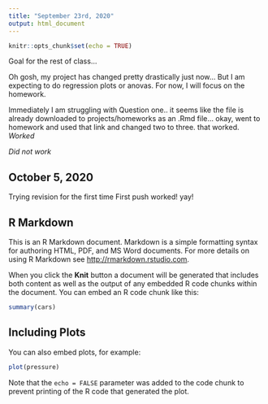 ```yaml
---
title: "September 23rd, 2020"
output: html_document
---
```


```r
knitr::opts_chunk$set(echo = TRUE)
```
Goal for the rest of class...

Oh gosh, my project has changed pretty drastically just now... But I am expecting to do regression plots or anovas. For now, I will focus on the homework.

Immediately I am struggling with Question one.. it seems like the file is already downloaded to projects/homeworks as an .Rmd file... okay, went to homework and used that link and changed two to three. that worked.
*Worked*

*Did not work*

## October 5, 2020 
Trying revision for the first time
First push worked! yay!

## R Markdown

This is an R Markdown document. Markdown is a simple formatting syntax for authoring HTML, PDF, and MS Word documents. For more details on using R Markdown see <http://rmarkdown.rstudio.com>.

When you click the **Knit** button a document will be generated that includes both content as well as the output of any embedded R code chunks within the document. You can embed an R code chunk like this:

```r
summary(cars)
```

## Including Plots

You can also embed plots, for example:

```r
plot(pressure)
```

Note that the `echo = FALSE` parameter was added to the code chunk to prevent printing of the R code that generated the plot.
